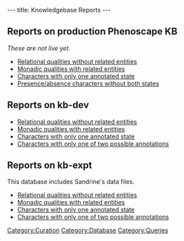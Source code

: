 ---
title: Knowledgebase Reports
---

==Reports on production Phenoscape KB==
''These are not live yet.''
* [http://kb.phenoscape.org/OBD-WS/statistics/consistencyreports/relationalqualitieswithoutrelatedentities Relational qualities without related entities]
* [http://kb.phenoscape.org/OBD-WS/statistics/consistencyreports/nonrelationalqualitieswithrelatedentities Monadic qualities with related entities]
* [http://kb.phenoscape.org/OBD-WS/statistics/consistencyreports/characterswithonlyoneannotatedstate Characters with only one annotated state]
* [http://kb.phenoscape.org/OBD-WS/statistics/consistencyreports/characterswithonlyoneoftwopossibleannotations Presence/absence characters without both states]

==Reports on kb-dev==
* [http://kb-dev.phenoscape.org/OBD-WS/statistics/consistencyreports/relationalqualitieswithoutrelatedentities Relational qualities without related entities]
* [http://kb-dev.phenoscape.org/OBD-WS/statistics/consistencyreports/nonrelationalqualitieswithrelatedentities Monadic qualities with related entities]
* [http://kb-dev.phenoscape.org/OBD-WS/statistics/consistencyreports/characterswithonlyoneannotatedstate Characters with only one annotated state]
* [http://kb-dev.phenoscape.org/OBD-WS/statistics/consistencyreports/characterswithonlyoneoftwopossibleannotations Characters with only one of two possible annotations]
==Reports on kb-expt==
This database includes Sandrine's data files.
* [http://kb-dev.phenoscape.org:8080/obd-expt/statistics/consistencyreports/relationalqualitieswithoutrelatedentities Relational qualities without related entities]
* [http://kb-dev.phenoscape.org:8080/obd-expt/statistics/consistencyreports/nonrelationalqualitieswithrelatedentities Monadic qualities with related entities]
* [http://kb-dev.phenoscape.org:8080/obd-expt/statistics/consistencyreports/characterswithonlyoneannotatedstate Characters with only one annotated state]
* [http://kb-dev.phenoscape.org:8080/obd-expt/statistics/consistencyreports/characterswithonlyoneoftwopossibleannotations Characters with only one of two possible annotations]

[[Category:Curation]]
[[Category:Database]]
[[Category:Queries]]